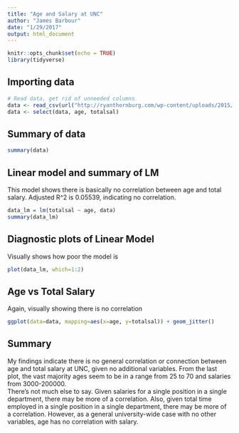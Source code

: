 ```yaml
---
title: "Age and Salary at UNC"
author: "James Barbour"
date: "1/29/2017"
output: html_document
---
```


```r
knitr::opts_chunk$set(echo = TRUE)
library(tidyverse)
```

## Importing data


```r
# Read data, get rid of unneeded columns
data <- read_csv(url("http://ryanthornburg.com/wp-content/uploads/2015/05/UNC_Salares_NandO_2015-05-06.csv"))
data <- select(data, age, totalsal)
```

## Summary of data
```r
summary(data)
```

## Linear model and summary of LM
This model shows there is basically no correlation between age and total salary. Adjusted R^2 is 0.05539, indicating no correlation.
```r
data_lm = lm(totalsal ~ age, data)
summary(data_lm)
```

## Diagnostic plots of Linear Model
Visually shows how poor the model is
```r
plot(data_lm, which=1:2)
```

## Age vs Total Salary
Again, visually showing there is no correlation
```r
ggplot(data=data, mapping=aes(x=age, y=totalsal)) + geom_jitter()
```

## Summary
My findings indicate there is no general correlation or connection between age and total salary at UNC, given no additional variables. From the last plot, the vast majority ages seem to be in a range from 25 to 70 and salaries from 3000-200000.
<br>
There's not much else to say. Given salaries for a single position in a single department, there may be more of a correlation. Also, given total time employed in a single position in a single department, there may be more of a correlation. However, as a general university-wide case with no other variables, age has no correlation with salary.
